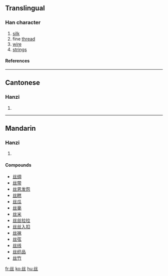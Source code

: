 {{see|絲}}<!-- may be replaced by zh-forms -->

==Translingual==
===Han character===
{{Han char|rad=一|as=04|sn=5|four=|canj=女女一 (VVM)}}
# [[silk]]
# fine [[thread]]
# [[wire]]
# [[string]]s
====References====
{{Han ref|kx=0078.021|hdz=10017.080|uh=4E1D|ud=19997}}
----
==Cantonese==
===Hanzi===
{{yue-hanzi|sim=絲|jyut=|y=si1}}
# {{defn|Cantonese}}
----
==Mandarin==
===Hanzi===
{{cmn-hanzi|tra=絲|pin=[[sī]] (si1)|wg=ssu<sup>1</sup>}}
# {{defn|Mandarin}}

====Compounds====
*[[丝绸]]
*[[丝带]]
*[[丝恩发怨]]
*[[丝糕]]
*[[丝瓜]]
*[[丝毫]]
*[[丝米]]
*[[丝丝拉拉]]
*[[丝丝入扣]]
*[[丝袜]]
*[[丝弦]]
*[[丝线]]
*[[丝织品]]
*[[丝竹]]




[[fr:丝]]
[[ko:丝]]
[[hu:丝]]